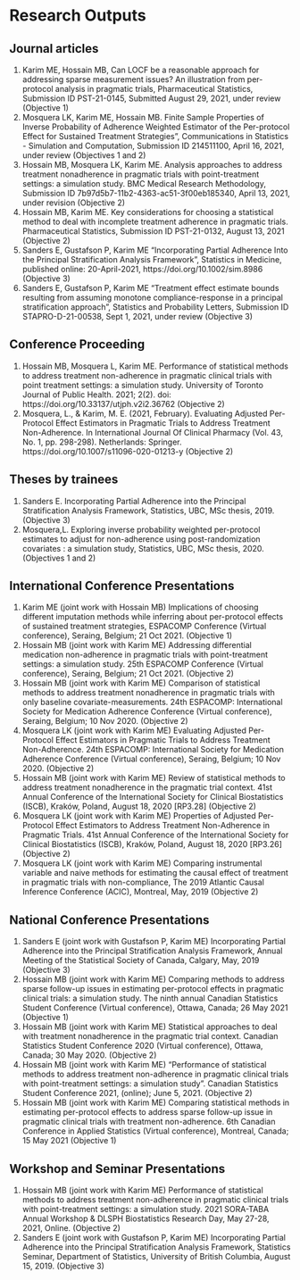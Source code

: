 # Research Outputs

## Journal articles

1.	Karim ME, Hossain MB, Can LOCF be a reasonable approach for addressing sparse measurement issues? An illustration from per-protocol analysis in pragmatic trials, Pharmaceutical Statistics, Submission ID PST-21-0145, Submitted August 29, 2021, under review (Objective 1)
2.	Mosquera LK, Karim ME, Hossain MB. Finite Sample Properties of Inverse Probability of Adherence Weighted Estimator of the Per-protocol Effect for Sustained Treatment Strategies”, Communications in Statistics - Simulation and Computation, Submission ID 214511100, April 16, 2021, under review (Objectives 1 and 2)
3.	Hossain MB, Mosquera LK, Karim ME. Analysis approaches to address treatment nonadherence in pragmatic trials with point-treatment settings: a simulation study. BMC Medical Research Methodology, Submission ID 7b97d5b7-11b2-4363-ac51-3f00eb185340, April 13, 2021, under revision (Objective 2)
4.	Hossain MB, Karim ME. Key considerations for choosing a statistical method to deal with incomplete treatment adherence in pragmatic trials. Pharmaceutical Statistics, Submission ID PST-21-0132, August 13, 2021 (Objective 2)
5.	Sanders E, Gustafson P, Karim ME “Incorporating Partial Adherence Into the Principal Stratification Analysis Framework”, Statistics in Medicine, published online: 20-April-2021, https://doi.org/10.1002/sim.8986 (Objective 3)
6.	Sanders E, Gustafson P, Karim ME “Treatment effect estimate bounds resulting from assuming monotone compliance-response in a principal stratification approach”, Statistics and Probability Letters, Submission ID STAPRO-D-21-00538, Sept 1, 2021, under review (Objective 3)

## Conference Proceeding

1.	Hossain MB, Mosquera L, Karim ME. Performance of statistical methods to address treatment non-adherence in pragmatic clinical trials with point treatment settings: a simulation study. University of Toronto Journal of Public Health. 2021; 2(2). doi: https://doi.org/10.33137/utjph.v2i2.36762 (Objective 2)
2.	Mosquera, L., & Karim, M. E. (2021, February). Evaluating Adjusted Per-Protocol Effect Estimators in Pragmatic Trials to Address Treatment Non-Adherence. In International Journal Of Clinical Pharmacy (Vol. 43, No. 1, pp. 298-298). Netherlands: Springer. https://doi.org/10.1007/s11096-020-01213-y (Objective 2)

## Theses by trainees
1.	Sanders E. Incorporating Partial Adherence into the Principal Stratification Analysis Framework, Statistics, UBC, MSc thesis, 2019. (Objective 3)
2.	Mosquera,L. Exploring inverse probability weighted per-protocol estimates to adjust for non-adherence using post-randomization covariates : a simulation study, Statistics, UBC, MSc thesis, 2020. (Objectives 1 and 2)

## International Conference Presentations

1.	Karim ME (joint work with Hossain MB) Implications of choosing different imputation methods while inferring about per-protocol effects of sustained treatment strategies, ESPACOMP Conference (Virtual conference), Seraing, Belgium; 21 Oct 2021. (Objective 1)
2.	Hossain MB (joint work with Karim ME) Addressing differential medication non-adherence in pragmatic trials with point-treatment settings: a simulation study. 25th ESPACOMP Conference (Virtual conference), Seraing, Belgium; 21 Oct 2021. (Objective 2)
3.	Hossain MB (joint work with Karim ME) Comparison of statistical methods to address treatment nonadherence in pragmatic trials with only baseline covariate-measurements. 24th ESPACOMP: International Society for Medication Adherence Conference (Virtual conference), Seraing, Belgium; 10 Nov 2020. (Objective 2)
4.	Mosquera LK (joint work with Karim ME) Evaluating Adjusted Per-Protocol Effect Estimators in Pragmatic Trials to Address Treatment Non-Adherence. 24th ESPACOMP: International Society for Medication Adherence Conference (Virtual conference), Seraing, Belgium; 10 Nov 2020. (Objective 2)
5.	Hossain MB (joint work with Karim ME) Review of statistical methods to address treatment nonadherence in the pragmatic trial context. 41st Annual Conference of the International Society for Clinical Biostatistics (ISCB), Kraków, Poland, August 18, 2020 [RP3.28] (Objective 2)
6.	Mosquera LK (joint work with Karim ME) Properties of Adjusted Per-Protocol Effect Estimators to Address Treatment Non-Adherence in Pragmatic Trials. 41st Annual Conference of the International Society for Clinical Biostatistics (ISCB), Kraków, Poland, August 18, 2020 [RP3.26] (Objective 2)
7. Mosquera LK (joint work with Karim ME) Comparing instrumental variable and naive methods for estimating the causal effect of treatment in pragmatic trials with non-compliance, The 2019 Atlantic Causal Inference Conference (ACIC), Montreal, May, 2019 (Objective 2)

## National Conference Presentations

1.	Sanders E (joint work with Gustafson P, Karim ME) Incorporating Partial Adherence into the Principal Stratification Analysis Framework, Annual Meeting of the Statistical Society of Canada, Calgary, May, 2019 (Objective 3)
2.	Hossain MB (joint work with Karim ME) Comparing methods to address sparse follow-up issues in estimating per-protocol effects in pragmatic clinical trials: a simulation study. The ninth annual Canadian Statistics Student Conference (Virtual conference), Ottawa, Canada; 26 May 2021 (Objective 1)
3.	Hossain MB (joint work with Karim ME) Statistical approaches to deal with treatment nonadherence in the pragmatic trial context. Canadian Statistics Student Conference 2020 (Virtual conference), Ottawa, Canada; 30 May 2020. (Objective 2) 
4.	Hossain MB (joint work with Karim ME) “Performance of statistical methods to address treatment non-adherence in pragmatic clinical trials with point-treatment settings: a simulation study”. Canadian Statistics Student Conference 2021, (online); June 5, 2021. (Objective 2)
5.	Hossain MB (joint work with Karim ME) Comparing statistical methods in estimating per-protocol effects to address sparse follow-up issue in pragmatic clinical trials with treatment non-adherence. 6th Canadian Conference in Applied Statistics (Virtual conference), Montreal, Canada; 15 May 2021 (Objective 1)

## Workshop and Seminar Presentations

1.	Hossain MB (joint work with Karim ME) Performance of statistical methods to address treatment non-adherence in pragmatic clinical trials with point-treatment settings: a simulation study. 2021 SORA-TABA Annual Workshop & DLSPH Biostatistics Research Day, May 27-28, 2021, Online. (Objective 2)
2.	Sanders E (joint work with Gustafson P, Karim ME) Incorporating Partial Adherence into the Principal Stratification Analysis Framework, Statistics Seminar, Department of Statistics, University of British Columbia, August 15, 2019. (Objective 3)

